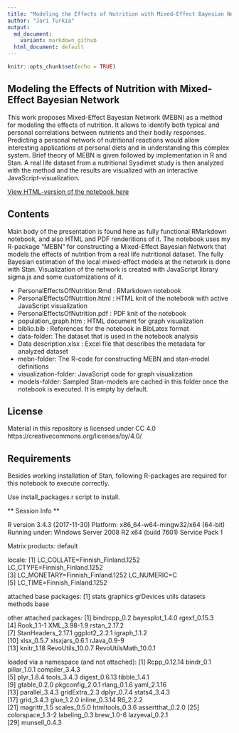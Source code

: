 ```yaml
---
title: "Modeling the Effects of Nutrition with Mixed-Effect Bayesian Network"
author: "Jari Turkia"
output: 
  md_document:
    variant: markdown_github
  html_document: default
---
```


```r
knitr::opts_chunk$set(echo = TRUE)
```

## Modeling the Effects of Nutrition with Mixed-Effect Bayesian Network

This work proposes Mixed-Effect Bayesian Network (MEBN) as a method for modeling the effects of nutrition. It allows to identify both typical and personal correlations between nutrients and their bodily responses. Predicting a personal network of nutritional reactions would allow interesting applications at personal diets and in understanding this complex system. Brief theory of MEBN is given followed by implementation in R and Stan. A real life dataset from a nutritional Sysdimet study is then analyzed with the method and the results are visualized with an interactive JavaScript-visualization.

[View HTML-version of the notebook here](http://htmlpreview.github.io/?https://github.com/turkiaj/StanCon2018/blob/master/PersonalEffectsOfNutrition.html)


## Contents

Main body of the presentation is found here as fully functional RMarkdown notebook, and also HTML and PDF renderitions of it. The notebook uses my R-package "MEBN" for constructing a Mixed-Effect Bayesian Network that models the effects of nutrition from a real life nutritional dataset. The fully Bayesian estimation of the local mixed-effect models at the network is done with Stan. Visualization of the network is created with JavaScript library sigma.js and some customizations of it.

- PersonalEffectsOfNutrition.Rmd : RMarkdown notebook
- PersonalEffectsOfNutrition.html : HTML knit of the notebook with active JavaScript visualization
- PersonalEffectsOfNutrition.pdf : PDF knit of the notebook
- population_graph.htm : HTML document for graph visualization
- biblio.bib : References for the notebook in BibLatex format
- data-folder: The dataset that is used in the notebook analysis
- Data description.xlsx : Excel file that describes the metadata for analyzed dataset
- mebn-folder: The R-code for constructing MEBN and stan-model definitions
- visualization-folder: JavaScript code for graph visualization
- models-folder: Sampled Stan-models are cached in this folder once the notebook is executed. It is empty by default.

## License

Material in this repository is licensed under CC 4.0
https://creativecommons.org/licenses/by/4.0/

## Requirements

Besides working installation of Stan, following R-packages are required for this notebook to execute correctly.

Use install_packages.r script to install.

** Session Info **

R version 3.4.3 (2017-11-30)
Platform: x86_64-w64-mingw32/x64 (64-bit)
Running under: Windows Server 2008 R2 x64 (build 7601) Service Pack 1

Matrix products: default

locale:
[1] LC_COLLATE=Finnish_Finland.1252  LC_CTYPE=Finnish_Finland.1252   
[3] LC_MONETARY=Finnish_Finland.1252 LC_NUMERIC=C                    
[5] LC_TIME=Finnish_Finland.1252    

attached base packages:
[1] stats     graphics  grDevices utils     datasets  methods   base     

other attached packages:
 [1] bindrcpp_0.2         bayesplot_1.4.0      rgexf_0.15.3        
 [4] Rook_1.1-1           XML_3.98-1.9         rstan_2.17.2        
 [7] StanHeaders_2.17.1   ggplot2_2.2.1        igraph_1.1.2        
[10] xlsx_0.5.7           xlsxjars_0.6.1       rJava_0.9-9         
[13] knitr_1.18           RevoUtils_10.0.7     RevoUtilsMath_10.0.1

loaded via a namespace (and not attached):
 [1] Rcpp_0.12.14     bindr_0.1        pillar_1.0.1     compiler_3.4.3  
 [5] plyr_1.8.4       tools_3.4.3      digest_0.6.13    tibble_1.4.1    
 [9] gtable_0.2.0     pkgconfig_2.0.1  rlang_0.1.6      yaml_2.1.16     
[13] parallel_3.4.3   gridExtra_2.3    dplyr_0.7.4      stats4_3.4.3    
[17] grid_3.4.3       glue_1.2.0       inline_0.3.14    R6_2.2.2        
[21] magrittr_1.5     scales_0.5.0     htmltools_0.3.6  assertthat_0.2.0
[25] colorspace_1.3-2 labeling_0.3     brew_1.0-6       lazyeval_0.2.1  
[29] munsell_0.4.3 


